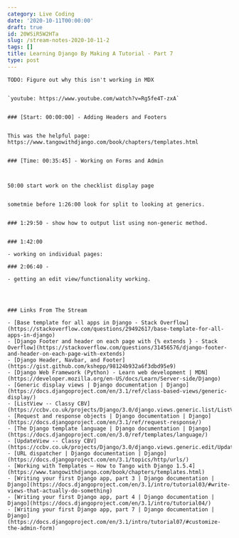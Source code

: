 ```yaml
---
category: Live Coding
date: '2020-10-11T00:00:00'
draft: true
id: 20WSiR5W2HTa
slug: /stream-notes-2020-10-11-2
tags: []
title: Learning Django By Making A Tutorial - Part 7
type: post
---
```


```
TODO: Figure out why this isn't working in MDX


`youtube: https://www.youtube.com/watch?v=Rg5fe4T-zxA`


### [Start: 00:00:00] - Adding Headers and Footers


This was the helpful page: https://www.tangowithdjango.com/book/chapters/templates.html


### [Time: 00:35:45] - Working on Forms and Admin



50:00 start work on the checklist display page


sometmie before 1:26:00 look for split to looking at generics. 


### 1:29:50 - show how to output list using non-generic method. 


### 1:42:00

- working on individual pages:

### 2:06:40 - 

- getting an edit view/functionality working. 




### Links From The Stream

- [Base template for all apps in Django - Stack Overflow](https://stackoverflow.com/questions/29492617/base-template-for-all-apps-in-django)
- [Django Footer and header on each page with {% extends } - Stack Overflow](https://stackoverflow.com/questions/31456576/django-footer-and-header-on-each-page-with-extends)
- [Django Header, Navbar, and Footer](https://gist.github.com/kshepp/98124b932a6f3dbd95e9)
- [Django Web Framework (Python) - Learn web development | MDN](https://developer.mozilla.org/en-US/docs/Learn/Server-side/Django)
- [Generic display views | Django documentation | Django](https://docs.djangoproject.com/en/3.1/ref/class-based-views/generic-display/)
- [ListView -- Classy CBV](https://ccbv.co.uk/projects/Django/3.0/django.views.generic.list/ListView/)
- [Request and response objects | Django documentation | Django](https://docs.djangoproject.com/en/3.1/ref/request-response/)
- [The Django template language | Django documentation | Django](https://docs.djangoproject.com/en/3.0/ref/templates/language/)
- [UpdateView -- Classy CBV](https://ccbv.co.uk/projects/Django/3.0/django.views.generic.edit/UpdateView/)
- [URL dispatcher | Django documentation | Django](https://docs.djangoproject.com/en/3.1/topics/http/urls/)
- [Working with Templates — How to Tango with Django 1.5.4](https://www.tangowithdjango.com/book/chapters/templates.html)
- [Writing your first Django app, part 3 | Django documentation | Django](https://docs.djangoproject.com/en/3.1/intro/tutorial03/#write-views-that-actually-do-something)
- [Writing your first Django app, part 4 | Django documentation | Django](https://docs.djangoproject.com/en/3.1/intro/tutorial04/)
- [Writing your first Django app, part 7 | Django documentation | Django](https://docs.djangoproject.com/en/3.1/intro/tutorial07/#customize-the-admin-form)
```